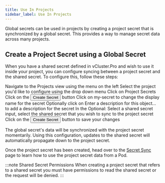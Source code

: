 ```yaml
---
title: Use In Projects
sidebar_label: Use In Projects
---
```



Global secrets can be used in projects by creating a project secret that is synchronized by a global secret. This provides a way to manage secret data across many projects.

## Create a Project Secret using a Global Secret

When you have a shared secret defined in vCluster.Pro and wish to use it inside your project, you can configure syncing between a project secret and the shared secret.
To configure this, follow these steps:

<Flow id="secret-create-project-secret-global">
  <Step>
    Navigate to the <NavStep>Projects</NavStep> view using the menu on the left
  </Step>
  <Step>
    Select the project you'd like to configure using the drop down menu
  </Step>
  <Step>
    Click on <NavStep>Project Secrets</NavStep>
  </Step>
  <Step>
    Click on the <Button>Create Secret</Button> button
  </Step>
  <Step>
    Click on <Label>my-secret</Label> to change the display name for the secret
  </Step>
  <Step>
    Optionally click on <Label>Enter a description for this object...</Label> to
    add a description for the secret
  </Step>
  <Step>
    In the <Label>Optional: Select a shared secret</Label> input, select the
    shared secret that you wish to sync to the project secret
  </Step>
  <Step>
    Click on the <Button>Create Secret</Button> button to save your changes
  </Step>
</Flow>

The global secret's data will be synchronized with the project secret momentarily. Using this configuration, updates to the shared secret will automatically propagate down to the project secret.

Once the project secret has been created, head over to the [Secret Sync](secret-sync.mdx) page to learn how to use the project secret data from a Pod.

:::note Shared Secret Permissions
When creating a project secret that refers to a shared secret you must have permissions to read the shared secret or the request will be denied.
:::
